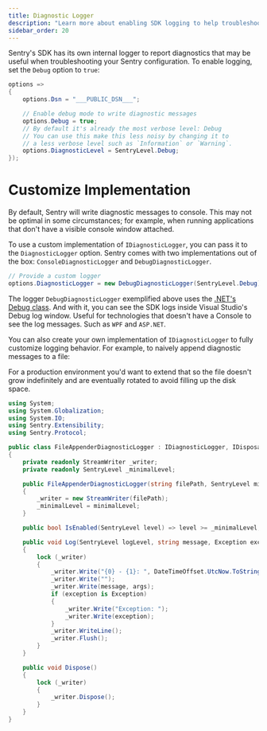 ```yaml
---
title: Diagnostic Logger
description: "Learn more about enabling SDK logging to help troubleshooting."
sidebar_order: 20
---
```


Sentry's SDK has its own internal logger to report diagnostics that may be useful when troubleshooting your Sentry configuration. To enable logging, set the `Debug` option to `true`:

```csharp
options =>
{
    options.Dsn = "___PUBLIC_DSN___";

    // Enable debug mode to write diagnostic messages
    options.Debug = true;
    // By default it's already the most verbose level: Debug
    // You can use this make this less noisy by changing it to
    // a less verbose level such as `Information` or `Warning`.
    options.DiagnosticLevel = SentryLevel.Debug;
});
```

# Customize Implementation

By default, Sentry will write diagnostic messages to console. This may not be optimal in some circumstances; for example, when running applications that don't have a visible console window attached.

To use a custom implementation of `IDiagnosticLogger`, you can pass it to the `DiagnosticLogger` option. Sentry comes with two implementations out of the box: `ConsoleDiagnosticLogger` and `DebugDiagnosticLogger`.

```csharp
// Provide a custom logger
options.DiagnosticLogger = new DebugDiagnosticLogger(SentryLevel.Debug);
```

The logger `DebugDiagnosticLogger` exemplified above uses the [.NET's Debug class](https://docs.microsoft.com/en-us/dotnet/api/system.diagnostics.debug). And with it, you can see the SDK logs inside Visual Studio's Debug log window. Useful for technologies that doesn't have a Console to see the log messages. Such as `WPF` and `ASP.NET`.

You can also create your own implementation of `IDiagnosticLogger` to fully customize logging behavior. For example, to naively append diagnostic messages to a file:

<Note>

For a production environment you'd want to extend that so the file doesn't grow indefinitely and are eventually rotated to avoid filling up the disk space.

</Note>

```csharp
using System;
using System.Globalization;
using System.IO;
using Sentry.Extensibility;
using Sentry.Protocol;

public class FileAppenderDiagnosticLogger : IDiagnosticLogger, IDisposable
{
    private readonly StreamWriter _writer;
    private readonly SentryLevel _minimalLevel;

    public FileAppenderDiagnosticLogger(string filePath, SentryLevel minimalLevel)
    {
        _writer = new StreamWriter(filePath);
        _minimalLevel = minimalLevel;
    }

    public bool IsEnabled(SentryLevel level) => level >= _minimalLevel;

    public void Log(SentryLevel logLevel, string message, Exception exception = null, params object[] args)
    {
        lock (_writer)
        {
            _writer.Write("{0} - {1}: ", DateTimeOffset.UtcNow.ToString("yyyy-MM-ddTHH\\:mm\\:ss.ffffZ", DateTimeFormatInfo.InvariantInfo), logLevel);
            _writer.Write("");
            _writer.Write(message, args);
            if (exception is Exception)
            {
                _writer.Write("Exception: ");
                _writer.Write(exception);
            }
            _writer.WriteLine();
            _writer.Flush();
        }
    }

    public void Dispose()
    {
        lock (_writer)
        {
            _writer.Dispose();
        }
    }
}
```
